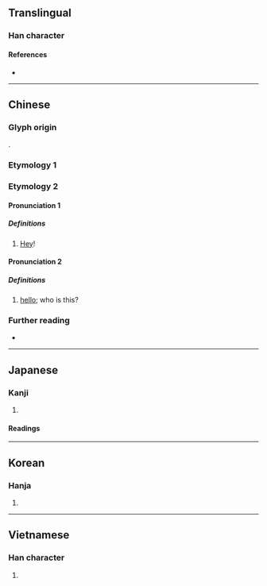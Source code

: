 {{also|餵}}
{{character info}}
==Translingual==

===Han character===
{{Han char|rn=30|rad=口|as=09|sn=12|four=66032|canj=RWMV|ids=⿰口畏}}

====References====
* {{Han ref|kx=0197.140|dkj=03900|dj=0418.340|hdz=10653.150|uh=5582|ud=21890|bh=B3DE|bd=46046}}

----

==Chinese==

===Glyph origin===
{{Han etym}}
{{Han compound|口|畏|c1=s|c2=p|ls=psc}}.

===Etymology 1===
{{zh-see|餵}}

===Etymology 2===
{{zh-forms}}

====Pronunciation 1====
{{zh-pron
|m=wèi
|c=wai3
|mn=eh
|cat=intj
}}

=====Definitions=====
{{zh-hanzi}}

# {{lb|zh|used to [[call]] [[attention]]}} [[hey|Hey]]!

====Pronunciation 2====
{{zh-pron
|m=wéi
|c=wai2,wei2
|mn=oeh/ôe
|w=2ue
|cat=intj
}}

=====Definitions=====
{{zh-hanzi}}

# {{lb|zh|used when answering the telephone}} [[hello]]; who is this?

===Further reading===
* {{thcwd|8189}}

{{zh-cat|Beginning|Elementary|Phrasebook}}

----

==Japanese==

===Kanji===
{{ja-kanji|grade=|rs=口09}}

# {{rfdef|ja|sort=口09}}

====Readings====
{{ja-readings
|goon=き
|kanon=かい
|kanyoon=い
|kun=なげ-く
}}

----

==Korean==

===Hanja===
{{ko-hanja|hangeul=위}}

# {{rfdef|ko|sort=口09}}

----

==Vietnamese==

===Han character===
{{vi-hantu|[[ỏi]], [[ói]], [[ôi]], [[òi]], [[uy]], [[hôi]], [[ổi]], [[úi]]|rs=口09}}

# {{rfdef|vi|sort=口09}}